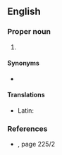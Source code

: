 ==English==

===Proper noun===
{{en-proper noun}}

# {{lb|en|Biblical}} {{abbreviation of|Judges|lang=en}}

====Synonyms====
* {{sense|abbreviation of ''{{l/en|Judges}}''}} {{l/en|Jud.}}

====Translations====
{{trans-top|''abbreviation of the equivalent of'' Judges}}
* Latin: {{t|la|Iūd.|m-p}}
{{trans-mid}}
{{trans-bottom}}

===References===
* {{R:Penguin Abbrev. Dict. 2000}}, page 225/2